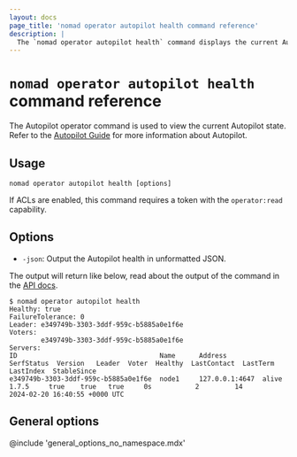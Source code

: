 ```yaml
---
layout: docs
page_title: 'nomad operator autopilot health command reference'
description: |
  The `nomad operator autopilot health` command displays the current Autopilot internal health.
---
```


# `nomad operator autopilot health` command reference

The Autopilot operator command is used to view the current Autopilot state.
Refer to the [Autopilot Guide][autopilot-guide] for more information about
Autopilot.

## Usage

```plaintext
nomad operator autopilot health [options]
```

If ACLs are enabled, this command requires a token with the `operator:read`
capability.

## Options

- `-json`: Output the Autopilot health in unformatted JSON.

The output will return like below, read about the output of the command in the [API docs][api-docs].

```shell-session
$ nomad operator autopilot health
Healthy: true
FailureTolerance: 0
Leader: e349749b-3303-3ddf-959c-b5885a0e1f6e
Voters:
        e349749b-3303-3ddf-959c-b5885a0e1f6e
Servers:
ID                                    Name      Address         SerfStatus  Version   Leader  Voter  Healthy  LastContact  LastTerm  LastIndex  StableSince
e349749b-3303-3ddf-959c-b5885a0e1f6e  node1     127.0.0.1:4647  alive       1.7.5     true    true   true     0s           2         14         2024-02-20 16:40:55 +0000 UTC
```

## General options

@include 'general_options_no_namespace.mdx'

[autopilot-guide]: /nomad/docs/manage/autopilot
[api-docs]: /nomad/api-docs/operator/autopilot#read-autopilot-configuration
